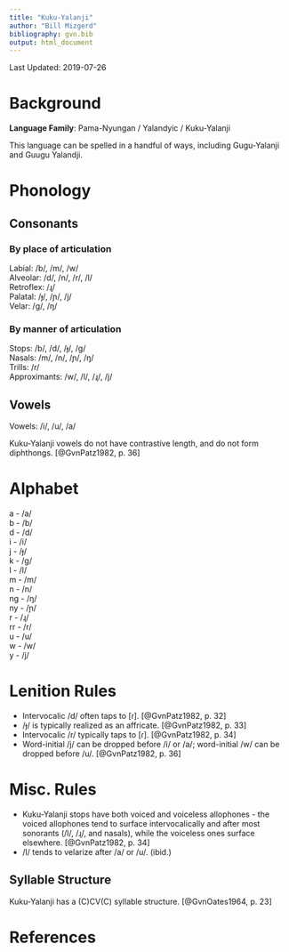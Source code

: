 ```yaml
---
title: "Kuku-Yalanji"
author: "Bill Mizgerd"
bibliography: gvn.bib
output: html_document
---
```


Last Updated: 2019-07-26

# Background

**Language Family**: Pama-Nyungan / Yalandyic / Kuku-Yalanji

This language can be spelled in a handful of ways, including Gugu-Yalanji and Guugu Yalandji.

# Phonology

## Consonants

### By place of articulation

Labial: /b/, /m/, /w/  
Alveolar: /d/, /n/, /r/, /l/  
Retroflex: /ɻ/  
Palatal: /ɟ/, /ɲ/, /j/  
Velar: /ɡ/, /ŋ/  

### By manner of articulation

Stops: /b/, /d/, /ɟ/, /ɡ/  
Nasals: /m/, /n/, /ɲ/, /ŋ/  
Trills: /r/  
Approximants: /w/, /l/, /ɻ/, /j/  

## Vowels

Vowels: /i/, /u/, /a/  

Kuku-Yalanji vowels do not have contrastive length, and do not form diphthongs. [@GvnPatz1982, p. 36]

# Alphabet

a - /a/  
b - /b/  
d - /d/  
i - /i/  
j - /ɟ/  
k - /ɡ/  
l - /l/  
m - /m/  
n - /n/  
ng - /ŋ/  
ny - /ɲ/  
r - /ɻ/  
rr - /r/  
u - /u/  
w - /w/  
y - /j/  

# Lenition Rules

* Intervocalic /d/ often taps to [ɾ]. [@GvnPatz1982, p. 32]
* /ɟ/ is typically realized as an affricate. [@GvnPatz1982, p. 33]
* Intervocalic /r/ typically taps to [ɾ]. [@GvnPatz1982, p. 34]
* Word-initial /j/ can be dropped before /i/ or /a/; word-initial /w/ can be dropped before /u/. [@GvnPatz1982, p. 36]

# Misc. Rules

* Kuku-Yalanji stops have both voiced and voiceless allophones - the voiced allophones tend to surface intervocalically and after most sonorants (/l/, /ɻ/, and nasals), while the voiceless ones surface elsewhere. [@GvnPatz1982, p. 34]
* /l/ tends to velarize after /a/ or /u/. (ibid.)

## Syllable Structure

Kuku-Yalanji has a (C)CV(C) syllable structure. [@GvnOates1964, p. 23]

# References

